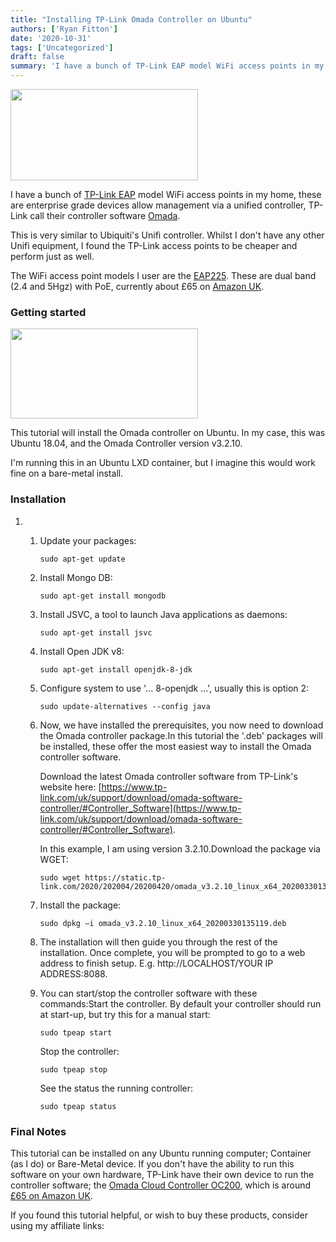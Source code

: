 ```yaml
---
title: "Installing TP-Link Omada Controller on Ubuntu"
authors: ['Ryan Fitton']
date: '2020-10-31'
tags: ['Uncategorized']
draft: false
summary: 'I have a bunch of TP-Link EAP model WiFi access points in my home, these are enterprise grade devices allow management via a unified controller, TP-Link call their controller software Omada. This is very similar to Ubiquiti&#8217;s Unifi controller. Whilst I don&#8217;t have any other Unifi equipment, I found the TP-Link access points to be ...'
---
```


<a href="/static/img/blog/2020/10/omada_screenshot_1.png"><img loading="lazy"  src="/static/img/blog/2020/10/omada_screenshot_1-300x146.png" alt="" width="300" height="146" srcSet="/static/img/blog/2020/10/omada_screenshot_1-300x146.png 300w, /static/img/blog/2020/10/omada_screenshot_1-1024x499.png 1024w, /static/img/blog/2020/10/omada_screenshot_1-768x374.png 768w, /static/img/blog/2020/10/omada_screenshot_1.png 1284w" sizes="(max-width: 300px) 100vw, 300px" /></a>

I have a bunch of <a href="https://www.amazon.co.uk/s/ref=as_li_ss_tl?k=tp+link+eap&amp;ref=nb_sb_noss&amp;linkCode=ll2&amp;tag=ryanfittoncou-21&amp;linkId=d7f0af7e347cffc0ba512d7e3b06e1c2&amp;language=en_GB">TP-Link EAP</a> model WiFi access points in my home, these are enterprise grade devices allow management via a unified controller, TP-Link call their controller software <a href="https://www.tp-link.com/uk/omada/">Omada</a>.

This is very similar to Ubiquiti's Unifi controller. Whilst I don't have any other Unifi equipment, I found the TP-Link access points to be cheaper and perform just as well.

The WiFi access point models I user are the [EAP225](https://www.amazon.co.uk/dp/B01LRQW0GM/ref=as_li_ss_tl?ie=UTF8&psc=1&linkCode=ll1&tag=ryanfittoncou-21&linkId=55886ce0c5db85c6e3a90c6415c107f1&language=en_GB). These are dual band (2.4 and 5Hgz) with PoE, currently about £65 on [Amazon UK](https://www.amazon.co.uk/dp/B01LRQW0GM/ref=as_li_ss_tl?ie=UTF8&psc=1&linkCode=ll1&tag=ryanfittoncou-21&linkId=55886ce0c5db85c6e3a90c6415c107f1&language=en_GB).

### Getting started

<a href="/static/img/blog/2020/10/omada_screenshot_2.png"><img loading="lazy"  src="/static/img/blog/2020/10/omada_screenshot_2-300x144.png" alt="" width="300" height="144" srcSet="/static/img/blog/2020/10/omada_screenshot_2-300x144.png 300w, /static/img/blog/2020/10/omada_screenshot_2-1024x491.png 1024w, /static/img/blog/2020/10/omada_screenshot_2-768x368.png 768w, /static/img/blog/2020/10/omada_screenshot_2.png 1308w" sizes="(max-width: 300px) 100vw, 300px" /></a>

This tutorial will install the Omada controller on Ubuntu. In my case, this was Ubuntu 18.04, and the Omada Controller version v3.2.10.

I'm running this in an Ubuntu LXD container, but I imagine this would work fine on a bare-metal install.

### Installation

1.  1.  Update your packages:

        ``` {.language-markup .code-toolbar}
        sudo apt-get update
        ```

    2.  Install Mongo DB:

        ``` {.language-markup .code-toolbar}
        sudo apt-get install mongodb
        ```

    3.  Install JSVC, a tool to launch Java applications as daemons:

        ``` {.language-markup .code-toolbar}
        sudo apt-get install jsvc
        ```

    4.  Install Open JDK v8:

        ``` {.language-markup .code-toolbar}
        sudo apt-get install openjdk-8-jdk
        ```

    5.  Configure system to use '... 8-openjdk ...', usually this is option 2:

        ``` {.language-markup .code-toolbar}
        sudo update-alternatives --config java
        ```

    6.  Now, we have installed the prerequisites, you now need to download the Omada controller package.In this tutorial the '.deb' packages will be installed, these offer the most easiest way to install the Omada controller software.

        Download the latest Omada controller software from TP-Link's website here: [https://www.tp-link.com/uk/support/download/omada-software-controller/#Controller_Software](https://www.tp-link.com/uk/support/download/omada-software-controller/#Controller_Software).

        In this example, I am using version 3.2.10.Download the package via WGET:

        ``` {.language-markup .code-toolbar}
        sudo wget https://static.tp-link.com/2020/202004/20200420/omada_v3.2.10_linux_x64_20200330135119.deb
        ```

    7.  Install the package:

        ``` {.language-markup .code-toolbar}
        sudo dpkg –i omada_v3.2.10_linux_x64_20200330135119.deb
        ```

    8.  The installation will then guide you through the rest of the installation. Once complete, you will be prompted to go to a web address to finish setup. E.g. http://LOCALHOST/YOUR IP ADDRESS:8088.

    9.  You can start/stop the controller software with these commands:Start the controller. By default your controller should run at start-up, but try this for a manual start:

        ``` {.language-markup .code-toolbar}
        sudo tpeap start
        ```

        Stop the controller:

        ``` {.language-markup .code-toolbar}
        sudo tpeap stop
        ```

        See the status the running controller:

        ``` {.language-markup .code-toolbar}
        sudo tpeap status
        ```

### Final Notes

This tutorial can be installed on any Ubuntu running computer; Container (as I do) or Bare-Metal device. If you don't have the ability to run this software on your own hardware, TP-Link have their own device to run the controller software; the [Omada Cloud Controller OC200](https://www.tp-link.com/us/business-networking/omada-sdn-controller/oc200/), which is around [£65 on Amazon UK](https://www.amazon.co.uk/TP-Link-OC200-Omada-Cloud-Controller/dp/B07GT8QSRW/ref=as_li_ss_tl?ie=UTF8&linkCode=ll1&tag=ryanfittoncou-21&linkId=e3976a1a005d379ba92bb56d8ada0ac1&language=en_GB).

If you found this tutorial helpful, or wish to buy these products, consider using my affiliate links:
